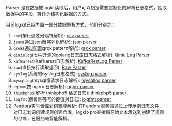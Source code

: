 Parser 是在数据被logkit读取后，用户可以根据需要定制化的解析日志格式，抽取数据中的字段，转化为结构化数据的方式。

目前logkit已经内置一部分数据解析方式，他们分别为：

1. `csv`(按行通过分隔符解析): [csv parser](/insight/manual/4760/csv-parser)
1. `json`(通过json反序列化解析): [json parser](/insight/manual/4757/json-parser)
1. `grok`(通过配置grok pattern解析): [grok parser](/insight/manual/4759/grok-parser)
1. `qiniulog`(七牛开源的golang日志库日志格式解析): [Qiniu Log Parser](/insight/manual/4762/qiniu-log-parser)
1. `kafkarest`(Kafkarest日志解析): [KafkaRestLog Parser](/insight/manual/4763/kafkarest-parser)
1. `raw`(直接按行读取返回): [Raw Parser](/insight/manual/4756/raw-parser)
1. `syslog`(系统的syslog日志格式): [syslog parser](/insight/manual/4761/syslog-parser)
1. `mysqllog`(mysql慢请求日志解析): [mysqllog parser](/insight/manual/4764/mysql-log-parser)
1. `nginx`(按 nginx 日志解析): [nginx parser](/insight/manual/4758/nginx-parser)
2. `thinkphp5`(解析 thinkphp5 格式日志): [thinkphp5 parser](/insight/manual/5060/thinkphp5-log)
3. `logfmt`(解析带等号的键值对日志): [logfmt parser](/insight/manual/5059/logfmt-format-log)
4. [Pandora实时仓库划词智能解析](/insight/manual/4812/sever-regex-parser): 在Pandora服务端通过上传示例日志文件，对日志划词创建规则创建仓库，logkit-pro直接将原始文本发送到创建了规则的仓库，在服务端智能解析。
